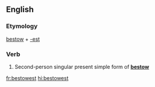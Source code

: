 ==English==

===Etymology===
[[bestow]] + [[-est]]

===Verb===
{{head|en|verb form}}

# {{label|en|archaic}} Second-person singular present simple form of '''[[bestow]]'''

[[fr:bestowest]]
[[hi:bestowest]]